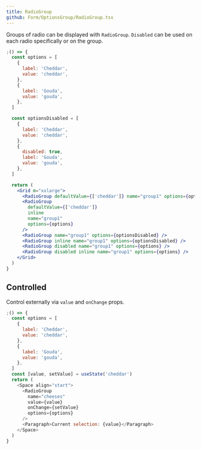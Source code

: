```yaml
---
title: RadioGroup
github: Form/OptionsGroup/RadioGroup.tsx
---
```


Groups of radio can be displayed with `RadioGroup`. `Disabled` can be used on each radio specifically or on the group.

```jsx
;() => {
  const options = [
    {
      label: 'Cheddar',
      value: 'cheddar',
    },
    {
      label: 'Gouda',
      value: 'gouda',
    },
  ]

  const optionsDisabled = [
    {
      label: 'Cheddar',
      value: 'cheddar',
    },
    {
      disabled: true,
      label: 'Gouda',
      value: 'gouda',
    },
  ]

  return (
    <Grid m="xxlarge">
      <RadioGroup defaultValue={['cheddar']} name="group1" options={options} />
      <RadioGroup
        defaultValue={['cheddar']}
        inline
        name="group1"
        options={options}
      />
      <RadioGroup name="group1" options={optionsDisabled} />
      <RadioGroup inline name="group1" options={optionsDisabled} />
      <RadioGroup disabled name="group1" options={options} />
      <RadioGroup disabled inline name="group1" options={options} />
    </Grid>
  )
}
```

## Controlled

Control externally via `value` and `onChange` props.

```js
;() => {
  const options = [
    {
      label: 'Cheddar',
      value: 'cheddar',
    },
    {
      label: 'Gouda',
      value: 'gouda',
    },
  ]
  const [value, setValue] = useState('cheddar')
  return (
    <Space align="start">
      <RadioGroup
        name="cheeses"
        value={value}
        onChange={setValue}
        options={options}
      />
      <Paragraph>Current selection: {value}</Paragraph>
    </Space>
  )
}
```
